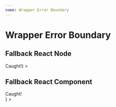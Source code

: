 ```yaml
---
name: Wrapper Error Boundary
---
```



# Wrapper Error Boundary

## Fallback React Node

<Playground>
  <WrapperErrorBoundary
    fallback={<div>Caught!</div>}
  >
    <MockBugComponent />
  </WrapperErrorBoundary>
</Playground>

## Fallback React Component

<Playground>
  <WrapperErrorBoundary
    fallbackComponent={() => <div>Caught!</div>}
  >
    <MockBugComponent />
  </WrapperErrorBoundary>
</Playground>
